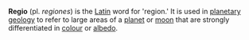 {{Move to Wiktionary}}
'''Regio''' (pl. ''regiones'') is the [[Latin]] word for 'region.' It is used in [[planetary geology]] to refer to large areas of a [[planet]] or [[natural satellite|moon]] that are strongly differentiated in [[colour]] or [[albedo]].

{{astro-stub}}